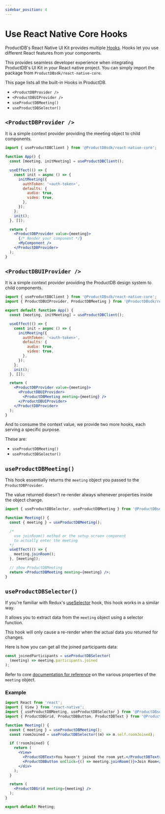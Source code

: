 ```yaml
---
sidebar_position: 4
---
```


# Use React Native Core Hooks

ProductDB's React Native UI Kit provides multiple
[Hooks](https://beta.reactjs.org/reference/react). Hooks let you use different
React features from your components.

This provides seamless developer experience when integrating ProductDB's UI Kit in
your React native project. You can simply import the package from `ProductDBsdk/react-native-core`.

This page lists all the built-in Hooks in ProductDB.

- `<ProductDBProvider />`
- `<ProductDBUIProvider />`
- `useProductDBMeeting()`
- `useProductDBSelector()`

## `<ProductDBProvider />`

It is a simple context provider providing the meeting object to child
components.

```jsx
import { useProductDBClient } from '@ProductDBsdk/react-native-core';

function App() {
  const [meeting, initMeeting] = useProductDBClient();

  useEffect(() => {
    const init = async () => {
      initMeeting({
        authToken: '<auth-token>',
        defaults: {
          audio: true,
          video: true,
        },
      });
    };
    init();
  }, []);

  return (
    <ProductDBProvider value={meeting}>
      {/* Render your component */}
      <MyComponent />
    </ProductDBProvider>
  );
}
```

## `<ProductDBUIProvider />`

It is a simple context provider providing the ProductDB design system to child
components.

```jsx
import { useProductDBClient } from '@ProductDBsdk/react-native-core';
import { ProductDBUIProvider, ProductDBMeeting } from '@ProductDBsdk/react-native-ui-kit';

export default function App() {
  const [meeting, initMeeting] = useProductDBClient();

  useEffect(() => {
    const init = async () => {
      initMeeting({
        authToken: '<auth-token>',
        defaults: {
          audio: true,
          video: true,
        },
      });
    };
    init();
  }, []);

  return (
    <ProductDBProvider value={meeting}>
      <ProductDBUIProvider>
        <ProductDBMeeting meeting={meeting} />
      </ProductDBUIProvider>
    </ProductDBProvider>
  );
}
```

And to consume the context value, we provide two more hooks, each serving a
specific purpose.

These are:

- `useProductDBMeeting()`
- `useProductDBSelector()`

## `useProductDBMeeting()`

This hook essentially returns the `meeting` object you passed to the
`ProductDBProvider`.

The value returned doesn't re-render always whenever properties inside the
object change.

```jsx
import { useProductDBSelector, useProductDBMeeting } from '@ProductDBsdk/react-native-core';

function Meeting() {
  const { meeting } = useProductDBMeeting();

  /*
    use joinRoom() method or the setup screen component
    to actually enter the meeting
  */
  useEffect(() => {
    meeting.joinRoom();
  }, [meeting]);

  // show ProductDBMeeting
  return <ProductDBMeeting meeting={meeting} />;
}
```

## `useProductDBSelector()`

If you're familiar with Redux's
[useSelector](https://react-redux.js.org/api/hooks#useselector) hook, this hook
works in a similar way.

It allows you to extract data from the `meeting` object using a selector
function.

This hook will only cause a re-render when the actual data you returned for
changes.

Here is how you can get all the joined participants data:

```jsx
const joinedParticipants = useProductDBSelector(
  (meeting) => meeting.participants.joined
);
```

Refer to core [documentation for reference](/rn-core/reference/ProductDBClient) on
the various properties of the `meeting` object.

### Example

```jsx
import React from 'react';
import { View } from 'react-native';
import { useProductDBMeeting, useProductDBSelector } from '@ProductDBsdk/react-native-core';
import { ProductDBGrid, ProductDBButton, ProductDBText } from '@ProductDBsdk/react-ui-kit';

function Meeting() {
  const { meeting } = useProductDBMeeting();
  const roomJoined = useProductDBSelector((m) => m.self.roomJoined);

  if (!roomJoined) {
    return (
      <View>
        <ProductDBText>You haven't joined the room yet.</ProductDBText>
        <ProductDBButton onClick={() => meeting.joinRoom()}>Join Room</ProductDBButton>
      </div>
    );
  }

  return (
    <ProductDBGrid meeting={meeting} />
  );
}

export default Meeting;
```

<head>
  <title>React Native UI Kit Use React Native Core Hooks</title>
</head>

